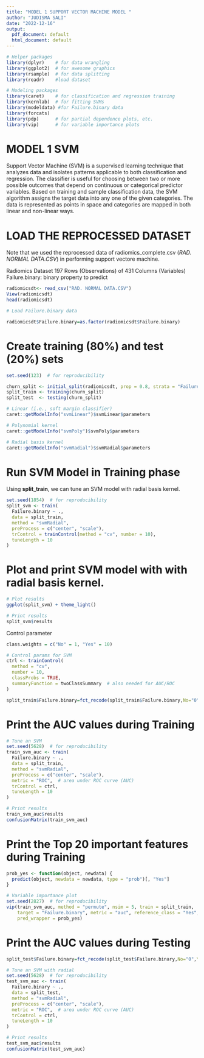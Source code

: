 ---
title: "MODEL 1 SUPPORT VECTOR MACHINE MODEL "
author: "JUDISMA SALI"
date: "2022-12-16"
output:
  pdf_document: default
  html_document: default
---

```{r}
# Helper packages
library(dplyr)    # for data wrangling
library(ggplot2)  # for awesome graphics
library(rsample)  # for data splitting
library(readr)    #load dataset

# Modeling packages
library(caret)    # for classification and regression training
library(kernlab)  # for fitting SVMs
library(modeldata) #for Failure.binary data
library(forcats)
library(pdp)      # for partial dependence plots, etc.
library(vip)      # for variable importance plots
```

# MODEL 1 SVM

Support Vector Machine (SVM) is a supervised learning technique that analyzes data and isolates patterns applicable to both classification and regression. The classifier is useful for choosing between two or more possible outcomes that depend on continuous or categorical predictor variables. Based on training and sample classification data, the SVM algorithm assigns the target data into any one of the given categories. The data is represented as points in space and categories are mapped in both linear and non-linear ways.

# LOAD THE REPROCESSED DATASET

Note that we used the reprocessed data of radiomics_complete.csv (*RAD. NORMAL DATA.CSV*) in performing support vectore machine.

Radiomics Dataset 197 Rows (Observations) of 431 Columns (Variables)
Failure.binary: binary property to predict

```{r}

radiomicsdt<- read_csv("RAD. NORMAL DATA.CSV")
View(radiomicsdt)
head(radiomicsdt)

# Load Failure.binary data

radiomicsdt$Failure.binary=as.factor(radiomicsdt$Failure.binary)
```

# Create training (80%) and test (20%) sets
```{r}
set.seed(123)  # for reproducibility

churn_split <- initial_split(radiomicsdt, prop = 0.8, strata = "Failure.binary")
split_train <- training(churn_split)
split_test  <- testing(churn_split)
```


```{r}
# Linear (i.e., soft margin classifier)
caret::getModelInfo("svmLinear")$svmLinear$parameters

# Polynomial kernel
caret::getModelInfo("svmPoly")$svmPoly$parameters

# Radial basis kernel
caret::getModelInfo("svmRadial")$svmRadial$parameters
```

# Run SVM Model in Training phase

Using **split_train**, we can tune an SVM model with radial basis kernel.

```{r}
set.seed(1854)  # for reproducibility
split_svm <- train(
  Failure.binary ~ ., 
  data = split_train,
  method = "svmRadial",               
  preProcess = c("center", "scale"),  
  trControl = trainControl(method = "cv", number = 10),
  tuneLength = 10
)
```

# Plot and print SVM model with with radial basis kernel.

```{r}
# Plot results
ggplot(split_svm) + theme_light()

# Print results
split_svm$results
```

Control parameter

```{r}
class.weights = c("No" = 1, "Yes" = 10)

# Control params for SVM
ctrl <- trainControl(
  method = "cv", 
  number = 10, 
  classProbs = TRUE,                 
  summaryFunction = twoClassSummary  # also needed for AUC/ROC
)

split_train$Failure.binary=fct_recode(split_train$Failure.binary,No="0",Yes="1")

```

# Print the AUC values during Training

```{r}
# Tune an SVM
set.seed(5628)  # for reproducibility
train_svm_auc <- train(
  Failure.binary ~ ., 
  data = split_train,
  method = "svmRadial",               
  preProcess = c("center", "scale"),  
  metric = "ROC",  # area under ROC curve (AUC)       
  trControl = ctrl,
  tuneLength = 10
)

# Print results
train_svm_auc$results
confusionMatrix(train_svm_auc)
```

# Print the Top 20 important features during Training

```{r}
prob_yes <- function(object, newdata) {
  predict(object, newdata = newdata, type = "prob")[, "Yes"]
}

# Variable importance plot
set.seed(2827)  # for reproducibility
vip(train_svm_auc, method = "permute", nsim = 5, train = split_train, 
    target = "Failure.binary", metric = "auc", reference_class = "Yes", 
    pred_wrapper = prob_yes)
```


# Print the AUC values during Testing

```{r}
split_test$Failure.binary=fct_recode(split_test$Failure.binary,No="0",Yes="1")

# Tune an SVM with radial 
set.seed(5628)  # for reproducibility
test_svm_auc <- train(
  Failure.binary ~ ., 
  data = split_test,
  method = "svmRadial",               
  preProcess = c("center", "scale"),  
  metric = "ROC",  # area under ROC curve (AUC)       
  trControl = ctrl,
  tuneLength = 10
)

# Print results
test_svm_auc$results
confusionMatrix(test_svm_auc)
```